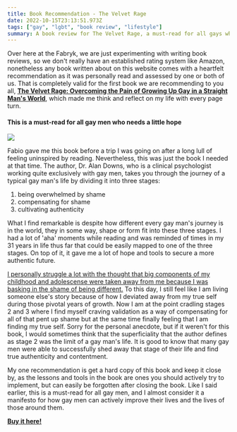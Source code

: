 ```yaml
---
title: Book Recommendation - The Velvet Rage
date: 2022-10-15T23:13:51.973Z
tags: ["gay", "lgbt", "book review", "lifestyle"]
summary: A book review for The Velvet Rage, a must-read for all gays who are trying to navigate a world that isn't made for them.
---
```

Over here at the Fabryk, we are just experimenting with writing book reviews, so we don't really have an established rating system like Amazon, nonetheless any book written about on this website comes with a heartfelt recommendation as it was personally read and assessed by one or both of us. That is completely valid for the first book we are recommending to you all, [**The Velvet Rage: Overcoming the Pain of Growing Up Gay in a Straight Man's World**](https://www.amazon.com/Velvet-Rage-Overcoming-Growing-Straight/dp/1665114002?&_encoding=UTF8&tag=thefabryk-20&linkCode=ur2&linkId=fdf832c2ae4db15f6af6c02982e7a2b8&camp=1789&creative=9325), which made me think and reflect on my life with every page turn.

#### This is a must-read for all gay men who needs a little hope

![](https://res.cloudinary.com/dx4cuted1/image/upload/v1665831677/books/velvet-rage_kzll7a.jpg)

Fabio gave me this book before a trip I was going on after a long lull of feeling uninspired by reading. Nevertheless, this was just the book I needed at that time. The author, Dr. Alan Downs, who is a clinical psychologist working quite exclusively with gay men, takes you through the journey of a typical gay man's life by dividing it into three stages: 

1. being overwhelmed by shame
2. compensating for shame
3. cultivating authenticity

What I find remarkable is despite how different every gay man's journey is in the world, they in some way, shape or form fit into these three stages. I had a lot of 'aha' moments while reading and was reminded of times in my 31 years in life thus far that could be easily mapped to one of the three stages. On top of it, it gave me a lot of hope and tools to secure a more authentic future.

[I personally struggle a lot with the thought that big components of my childhood and adolescense were taken away from me because I was basking in the shame of being different.](https://www.thefabryk.com/boy-on-school-bus/) To this day, I still feel like I am living someone else's story because of how I deviated away from my true self during those pivotal years of growth. Now I am at the point cradling stages 2 and 3 where I find myself craving validation as a way of compensating for all of that pent up shame but at the same time finally feeling that I am finding my true self. Sorry for the personal anecdote, but if it weren't for this book, I would sometimes think that the superficiality that the author defines as stage 2 was the limit of a gay man's life. It is good to know that many gay men were able to successfully shed away that stage of their life and find true authenticity and contentment.

My one recommendation is get a hard copy of this book and keep it close by, as the lessons and tools in the book are ones you should actively try to implement, but can easily be forgotten after closing the book. Like I said earlier, this is a must-read for all gay men, and I almost consider it a manifesto for how gay men can actively improve their lives and the lives of those around them.

[**Buy it here!**](https://www.amazon.com/Velvet-Rage-Overcoming-Growing-Straight/dp/1665114002?&_encoding=UTF8&tag=thefabryk-20&linkCode=ur2&linkId=fdf832c2ae4db15f6af6c02982e7a2b8&camp=1789&creative=9325)